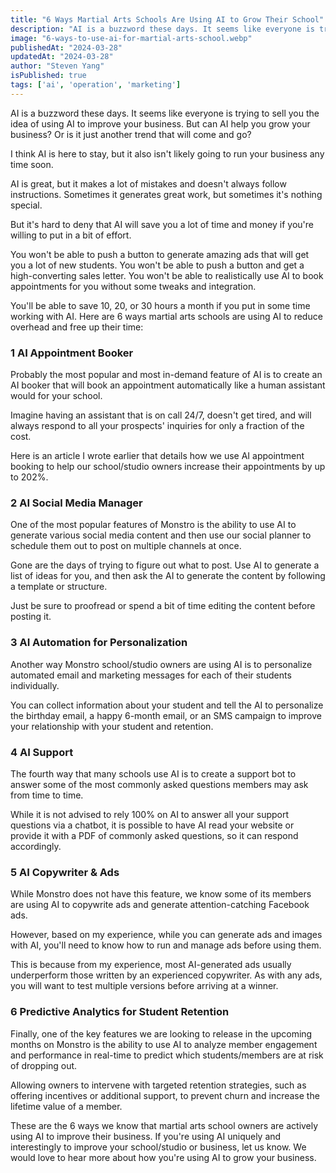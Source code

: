 ```yaml
---
title: "6 Ways Martial Arts Schools Are Using AI to Grow Their School"
description: "AI is a buzzword these days. It seems like everyone is trying to sell you the idea of using AI to improve your business..."
image: "6-ways-to-use-ai-for-martial-arts-school.webp"
publishedAt: "2024-03-28"
updatedAt: "2024-03-28"
author: "Steven Yang"
isPublished: true
tags: ['ai', 'operation', 'marketing']
---
```


AI is a buzzword these days. It seems like everyone is trying to sell you the idea of using AI to improve your business. But can AI help you grow your business? Or is it just another trend that will come and go?

I think AI is here to stay, but it also isn't likely going to run your business any time soon.

AI is great, but it makes a lot of mistakes and doesn't always follow instructions. Sometimes it generates great work, but sometimes it's nothing special.

But it's hard to deny that AI will save you a lot of time and money if you're willing to put in a bit of effort.

You won't be able to push a button to generate amazing ads that will get you a lot of new students. You won't be able to push a button and get a high-converting sales letter. You won't be able to realistically use AI to book appointments for you without some tweaks and integration.

You'll be able to save 10, 20, or 30 hours a month if you put in some time working with AI. Here are 6 ways martial arts schools are using AI to reduce overhead and free up their time:

### 1 AI Appointment Booker

Probably the most popular and most in-demand feature of AI is to create an AI booker that will book an appointment automatically like a human assistant would for your school.

Imagine having an assistant that is on call 24/7, doesn't get tired, and will always respond to all your prospects' inquiries for only a fraction of the cost.

Here is an article I wrote earlier that details how we use AI appointment booking to help our school/studio owners increase their appointments by up to 202%.

### 2 AI Social Media Manager

One of the most popular features of Monstro is the ability to use AI to generate various social media content and then use our social planner to schedule them out to post on multiple channels at once.

Gone are the days of trying to figure out what to post. Use AI to generate a list of ideas for you, and then ask the AI to generate the content by following a template or structure.

Just be sure to proofread or spend a bit of time editing the content before posting it.

### 3 AI Automation for Personalization

Another way Monstro school/studio owners are using AI is to personalize automated email and marketing messages for each of their students individually.

You can collect information about your student and tell the AI to personalize the birthday email, a happy 6-month email, or an SMS campaign to improve your relationship with your student and retention.

### 4 AI Support

The fourth way that many schools use AI is to create a support bot to answer some of the most commonly asked questions members may ask from time to time.

While it is not advised to rely 100% on AI to answer all your support questions via a chatbot, it is possible to have AI read your website or provide it with a PDF of commonly asked questions, so it can respond accordingly.

### 5 AI Copywriter & Ads

While Monstro does not have this feature, we know some of its members are using AI to copywrite ads and generate attention-catching Facebook ads.

However, based on my experience, while you can generate ads and images with AI, you'll need to know how to run and manage ads before using them.

This is because from my experience, most AI-generated ads usually underperform those written by an experienced copywriter. As with any ads, you will want to test multiple versions before arriving at a winner.

### 6 Predictive Analytics for Student Retention

Finally, one of the key features we are looking to release in the upcoming months on Monstro is the ability to use AI to analyze member engagement and performance in real-time to predict which students/members are at risk of dropping out.

Allowing owners to intervene with targeted retention strategies, such as offering incentives or additional support, to prevent churn and increase the lifetime value of a member.

These are the 6 ways we know that martial arts school owners are actively using AI to improve their business. If you're using AI uniquely and interestingly to improve your school/studio or business, let us know. We would love to hear more about how you're using AI to grow your business.
